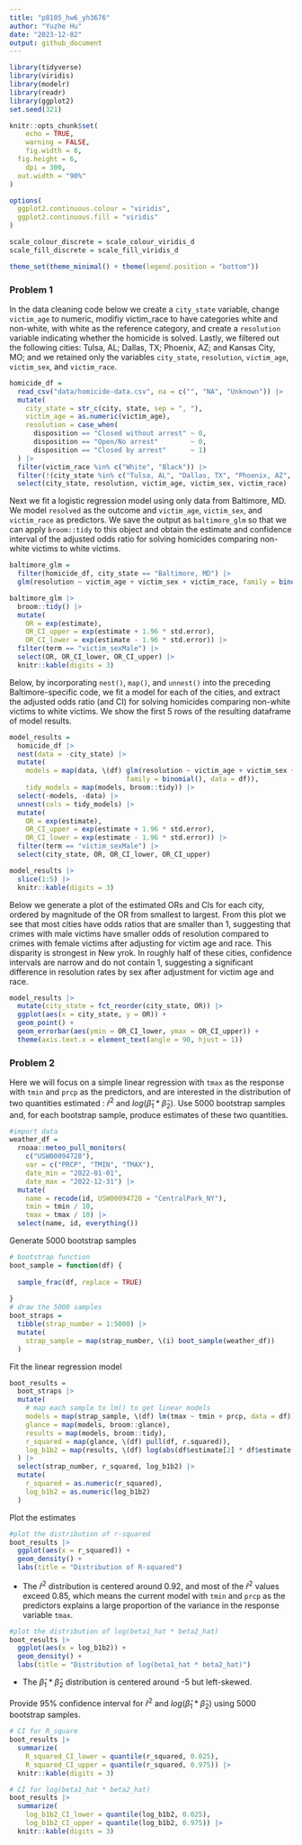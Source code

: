 ```yaml
---
title: "p8105_hw6_yh3676"
author: "Yuzhe Hu"
date: "2023-12-02"
output: github_document
---
```


```r
library(tidyverse)
library(viridis)
library(modelr)
library(readr)
library(ggplot2)
set.seed(321)

knitr::opts_chunk$set(
	echo = TRUE,
	warning = FALSE,
	fig.width = 8, 
  fig.height = 6,
	dpi = 300,
  out.width = "90%"
)

options(
  ggplot2.continuous.colour = "viridis",
  ggplot2.continuous.fill = "viridis"
)

scale_colour_discrete = scale_colour_viridis_d
scale_fill_discrete = scale_fill_viridis_d

theme_set(theme_minimal() + theme(legend.position = "bottom"))
```

### Problem 1

In the data cleaning code below we create a `city_state` variable, change `victim_age` to numeric, modifiy victim_race to have categories white and non-white, with white as the reference category, and create a `resolution` variable indicating whether the homicide is solved. Lastly, we filtered out the following cities: Tulsa, AL; Dallas, TX; Phoenix, AZ; and Kansas City, MO; and we retained only the variables `city_state`, `resolution`, `victim_age`, `victim_sex`, and `victim_race`.

```r
homicide_df = 
  read_csv("data/homicide-data.csv", na = c("", "NA", "Unknown")) |> 
  mutate(
    city_state = str_c(city, state, sep = ", "),
    victim_age = as.numeric(victim_age),
    resolution = case_when(
      disposition == "Closed without arrest" ~ 0,
      disposition == "Open/No arrest"        ~ 0,
      disposition == "Closed by arrest"      ~ 1)
  ) |> 
  filter(victim_race %in% c("White", "Black")) |> 
  filter(!(city_state %in% c("Tulsa, AL", "Dallas, TX", "Phoenix, AZ", "Kansas City, MO"))) |> 
  select(city_state, resolution, victim_age, victim_sex, victim_race)
```

Next we fit a logistic regression model using only data from Baltimore, MD. We model `resolved` as the outcome and `victim_age`, `victim_sex`, and `victim_race` as predictors. We save the output as `baltimore_glm` so that we can apply `broom::tidy` to this object and obtain the estimate and confidence interval of the adjusted odds ratio for solving homicides comparing non-white victims to white victims.

```r
baltimore_glm = 
  filter(homicide_df, city_state == "Baltimore, MD") |> 
  glm(resolution ~ victim_age + victim_sex + victim_race, family = binomial(), data = _)

baltimore_glm |> 
  broom::tidy() |> 
  mutate(
    OR = exp(estimate), 
    OR_CI_upper = exp(estimate + 1.96 * std.error),
    OR_CI_lower = exp(estimate - 1.96 * std.error)) |> 
  filter(term == "victim_sexMale") |> 
  select(OR, OR_CI_lower, OR_CI_upper) |>
  knitr::kable(digits = 3)
```

Below, by incorporating `nest()`, `map()`, and `unnest()` into the preceding Baltimore-specific code, we fit a model for each of the cities, and extract the adjusted odds ratio (and CI) for solving homicides comparing non-white victims to white victims. We show the first 5 rows of the resulting dataframe of model results.

```r
model_results = 
  homicide_df |> 
  nest(data = -city_state) |> 
  mutate(
    models = map(data, \(df) glm(resolution ~ victim_age + victim_sex + victim_race, 
                             family = binomial(), data = df)),
    tidy_models = map(models, broom::tidy)) |> 
  select(-models, -data) |> 
  unnest(cols = tidy_models) |> 
  mutate(
    OR = exp(estimate), 
    OR_CI_upper = exp(estimate + 1.96 * std.error),
    OR_CI_lower = exp(estimate - 1.96 * std.error)) |> 
  filter(term == "victim_sexMale") |> 
  select(city_state, OR, OR_CI_lower, OR_CI_upper)

model_results |>
  slice(1:5) |> 
  knitr::kable(digits = 3)
```

Below we generate a plot of the estimated ORs and CIs for each city, ordered by magnitude of the OR from smallest to largest. From this plot we see that most cities have odds ratios that are smaller than 1, suggesting that crimes with male victims have smaller odds of resolution compared to crimes with female victims after adjusting for victim age and race. This disparity is strongest in New yrok. In roughly half of these cities, confidence intervals are narrow and do not contain 1, suggesting a significant difference in resolution rates by sex after adjustment for victim age and race. 

```r
model_results |> 
  mutate(city_state = fct_reorder(city_state, OR)) |> 
  ggplot(aes(x = city_state, y = OR)) + 
  geom_point() + 
  geom_errorbar(aes(ymin = OR_CI_lower, ymax = OR_CI_upper)) + 
  theme(axis.text.x = element_text(angle = 90, hjust = 1))
```

### Problem 2
Here we will focus on a simple linear regression with `tmax` as the response with `tmin` and `prcp` as the predictors, and are interested in the distribution of two quantities estimated :
$\hat{r}^2$ and $log (\hat{β}_1 * \hat{β}_2)$. 
Use 5000 bootstrap samples and, for each bootstrap sample, produce estimates of these two quantities.
```r
#import data
weather_df = 
  rnoaa::meteo_pull_monitors(
    c("USW00094728"),
    var = c("PRCP", "TMIN", "TMAX"), 
    date_min = "2022-01-01",
    date_max = "2022-12-31") |>
  mutate(
    name = recode(id, USW00094728 = "CentralPark_NY"),
    tmin = tmin / 10,
    tmax = tmax / 10) |>
  select(name, id, everything())
```

Generate 5000 bootstrap samples
```r
# bootstrap function
boot_sample = function(df) {
  
  sample_frac(df, replace = TRUE) 
  
}
# draw the 5000 samples
boot_straps =
  tibble(strap_number = 1:5000) |>
  mutate(
    strap_sample = map(strap_number, \(i) boot_sample(weather_df))
  )
```

Fit the linear regression model
```r
boot_results =
  boot_straps |>
  mutate(
    # map each sample to lm() to get linear models
    models = map(strap_sample, \(df) lm(tmax ~ tmin + prcp, data = df)), 
    glance = map(models, broom::glance),
    results = map(models, broom::tidy),
    r_squared = map(glance, \(df) pull(df, r.squared)),
    log_b1b2 = map(results, \(df) log(abs(df$estimate[2] * df$estimate[3])))
  ) |>
  select(strap_number, r_squared, log_b1b2) |>
  mutate(
    r_squared = as.numeric(r_squared),
    log_b1b2 = as.numeric(log_b1b2)
  )
```

Plot the estimates
```r
#plot the distribution of r-squared
boot_results |>
  ggplot(aes(x = r_squared)) +
  geom_density() +
  labs(title = "Distribution of R-squared")
```

* The $\hat{r}^2$ distribution is centered around 0.92, and most of the $\hat{r}^2$ values exceed 0.85, which means the current model with `tmin` and `prcp` as the predictors explains a large proportion of the variance in the response variable `tmax`.

```r
#plot the distribution of log(beta1_hat * beta2_hat)
boot_results |>
  ggplot(aes(x = log_b1b2)) +
  geom_density() +
  labs(title = "Distribution of log(beta1_hat * beta2_hat)")
```

* The $\hat{β}_1 * \hat{β}_2$ distribution is centered around -5 but left-skewed.

Provide 95% confidence interval for $\hat{r}^2$ and $log (\hat{β}_1 * \hat{β}_2)$ using 5000 bootstrap samples.

```r
# CI for R_square
boot_results |>
  summarize(
    R_squared_CI_lower = quantile(r_squared, 0.025),
    R_squared_CI_upper = quantile(r_squared, 0.975)) |>
  knitr::kable(digits = 3)
```

```r
# CI for log(beta1_hat * beta2_hat)
boot_results |>
  summarize(
    log_b1b2_CI_lower = quantile(log_b1b2, 0.025),
    log_b1b2_CI_upper = quantile(log_b1b2, 0.975)) |>
  knitr::kable(digits = 3)
```

